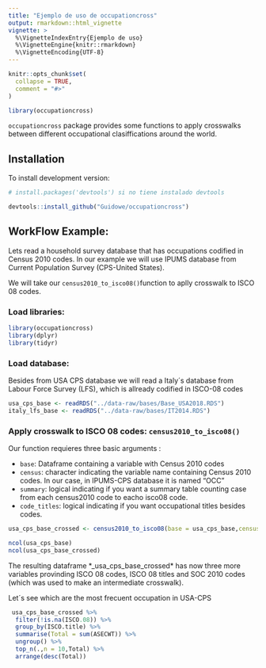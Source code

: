 ```yaml
---
title: "Ejemplo de uso de occupationcross"
output: rmarkdown::html_vignette
vignette: >
  %\VignetteIndexEntry{Ejemplo de uso}
  %\VignetteEngine{knitr::rmarkdown}
  %\VignetteEncoding{UTF-8}
---
```


```r
knitr::opts_chunk$set(
  collapse = TRUE,
  comment = "#>"
)
```

```r
library(occupationcross)
```

`occupationcross` package provides some functions to apply crosswalks between different occupational clasiffications around the world.

## Installation


To install development version:

```r
# install.packages('devtools') si no tiene instalado devtools

devtools::install_github("Guidowe/occupationcross")
```


## WorkFlow Example: 
Lets read a household survey database that has occupations codified in Census 2010 codes. In our example we will use IPUMS database from   Current Population Survey (CPS-United States).          

We will take our `census2010_to_isco08()`function to aplly crosswalk to ISCO 08 codes.  

### Load libraries: 

```r
library(occupationcross)
library(dplyr)
library(tidyr)
```

### Load database:
Besides from USA CPS database we will read a Italy´s database from Labour Force Survey (LFS), which is allready codified in ISCO-08 codes

```r
usa_cps_base <- readRDS("../data-raw/bases/Base_USA2018.RDS")
italy_lfs_base <- readRDS("../data-raw/bases/IT2014.RDS")
```

### Apply crosswalk to ISCO 08 codes: `census2010_to_isco08()`
Our function requieres three basic arguments :

- `base`: Dataframe containing a variable with Census 2010 codes
- `census`: character indicating the variable name containing Census 2010 codes. In our case, in IPUMS-CPS database it is named "OCC"
- `summary`: logical indicating if you want a summary table counting case from each census2010 code to eacho isco08 code.
- `code_titles`: logical indicating if you want occupational titles besides codes.
```r
usa_cps_base_crossed <- census2010_to_isco08(base = usa_cps_base,census = "OCC",summary = FALSE,code_titles = T)
```

```r
ncol(usa_cps_base)
ncol(usa_cps_base_crossed)
```

The resulting dataframe *_usa_cps_base_crossed* has now three more variables provinding ISCO 08 codes, ISCO 08 titles and SOC 2010 codes (which was used to make an intermediate crosswalk).

Let´s see which are the most frecuent occupation in USA-CPS
```r
 usa_cps_base_crossed %>% 
  filter(!is.na(ISCO.08)) %>% 
  group_by(ISCO.title) %>% 
  summarise(Total = sum(ASECWT)) %>% 
  ungroup() %>% 
  top_n(.,n = 10,Total) %>% 
  arrange(desc(Total))
```
